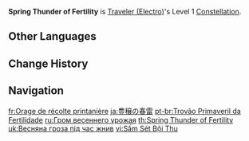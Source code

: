 {{Constellation Infobox
|image       = Constellation Spring Thunder of Fertility.png
|description = The number of [[Abundance Amulets]] that can be generated using [[Lightning Blade]] is increased to 3.
|level       = 1
|character   = Traveler (Electro)
}}
'''Spring Thunder of Fertility''' is [[Traveler (Electro)]]'s Level 1 [[Constellation]].

==Other Languages==
{{Other Languages
|en      = Spring Thunder of Fertility
|zhs     = 丰穰的春雷
|zhs_rm  = Fēng Ráng de Chūnléi
|zht     = 豐穰的春雷
|zht_rm  = Fēng Ráng de Chūnléi
|zh_tl   = Spring Thunder of Fertility
|ja      = 豊穰の春雷
|ja_rm   = Houjou no Shunrai
|ja_tl   = Spring Thunder of Fertility
|ko      = 풍요의 봄우레
|ko_rm   = Pung'yo-ui Bom'ure
|ko_tl   = Spring Thunder of Abundance
|es      = Trueno de la cosecha primaveral
|es_tl   = Thunder of the Spring Harvest
|fr      = Orage de récolte printanière
|fr_tl   = Thunderstorm of Spring Harvest
|ru      = Гром весеннего урожая
|ru_tl   = Thunder of Spring Harvest
|th      = Spring Thunder of Fertility
|vi      = Sấm Sét Bội Thu
|vi_tl   = Thunder of Abundant Harvest
|de      = Frühlingsgewitter bei der Ernte
|de_tl   = Spring Thunderstorm During Harvest
|id      = Spring Thunder of Fertility
|pt      = Trovão Primaveril da Fertilidade
|pt_tl   = Spring Thunder of Fertility
|tr      = Bahar Bereketinin Yıldırımı
|tr_tl   = Spring Lightning of Fertility
|it      = Tuono primaverile della fertilità
|it_tl   = 
}}

==Change History==
{{Change History|2.0}}

==Navigation==
{{Talent Navbox|Traveler (Electro)}}

[[fr:Orage de récolte printanière]]
[[ja:豊穣の春雷]]
[[pt-br:Trovão Primaveril da Fertilidade]]
[[ru:Гром весеннего урожая]]
[[th:Spring Thunder of Fertility]]
[[uk:Весняна гроза під час жнив]]
[[vi:Sấm Sét Bội Thu]]